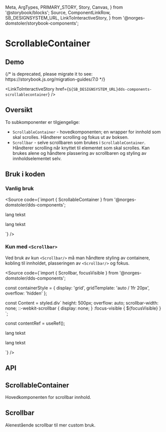   Meta,
  ArgTypes,
  PRIMARY_STORY,
  Story,
  Canvas,
} from '@storybook/blocks';
  Source,
  ComponentLinkRow,
  SB_DESIGNSYSTEM_URL,
  LinkToInteractiveStory,
} from '@norges-domstoler/storybook-components';

<Meta of={ScrollableContainerStories} />

# ScrollableContainer

<ComponentLinkRow
  docsHref="https://design.domstol.no/987b33f71/p/32db9d-scrollbar"
  figmaHref="https://www.figma.com/file/ewqSDmkgqDQ5PyOsRp4V5b/DDS-Komponenter?node-id=7963%3A148079"
  githubHref="https://github.com/domstolene/designsystem/tree/main/packages/components/src/components/ScrollableContainer"
/>

## Demo

<Canvas>
  {/* <Story id="dds-components-scrollablecontainer--default" /> is deprecated, please migrate it to <Story of={referenceToStory} /> see: https://storybook.js.org/migration-guides/7.0 */}

  <Story id="dds-components-scrollablecontainer--default" />
</Canvas>

<LinkToInteractiveStory
  href={`${SB_DESIGNSYSTEM_URL}dds-components-scrollablecontainer`}
/>

## Oversikt

To subkomponenter er tilgjengelige:

- `ScrollableContainer` - hovedkomponenten; en wrapper for innhold som skal scrolles. Håndterer scrolling og fokus ut av boksen.
- `Scrollbar` - selve scrollbaren som brukes i `ScrollableContainer`. Håndterer scrolling når knyttet til elementet som skal scrolles. Kan brukes alene og håndtere plassering av scrollbaren og styling av innholdselementet selv.

## Bruk i koden

### Vanlig bruk

<Source
  code={`import { ScrollableContainer } from '@norges-domstoler/dds-components';

<ScrollableContainer>
  <p>lang tekst</p>
  <p>lang tekst</p>
</ScrollableContainer>

`}
/>

### Kun med `<Scrollbar>`

Ved bruk av kun `<Scrollbar/>` må man håndtere styling av containere, kobling til innholdet, plasseringen av `<Scrollbar/>` og fokus.

<Source
  code={`import { Scrollbar, focusVisible } from '@norges-domstoler/dds-components';

const containerStyle = {
display: 'grid',
gridTemplate: 'auto / 1fr 20px',
overflow: 'hidden'
};

const Content = styled.div\`
height: 500px;
overflow: auto;
scrollbar-width: none;
::-webkit-scrollbar {
display: none;
}
:focus-visible {
\${focusVisible}
}
\`;

const contentRef = useRef();

<div style={containerStyle}>
  <Content tabIndex={0}>
    <p>lang tekst</p>
    <p>lang tekst</p>
  </Content>
  <Scrollbar />
</div>
`} />

## API

## ScrollableContainer

Hovedkomponenten for scrollbar innhold.

<ArgTypes story={PRIMARY_STORY} />

## Scrollbar

Alenestående scrollbar til mer custom bruk.

<ArgTypes of={Scrollbar} />
